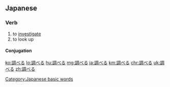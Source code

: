 ==Japanese==
{{ja-kanjitab|しら|yomi=k}}

===Verb===
{{ja-verb|しらべる|tr=trans|type=2}}
# to [[investigate]]
# to look up

====Conjugation====
{{ja-ichi|調べ|しらべ|shirabe}}

[[Category:Japanese basic words]]

[[ko:調べる]]
[[lo:調べる]]
[[hu:調べる]]
[[mg:調べる]]
[[ja:調べる]]
[[km:調べる]]
[[chr:調べる]]
[[uk:調べる]]
[[zh:調べる]]
